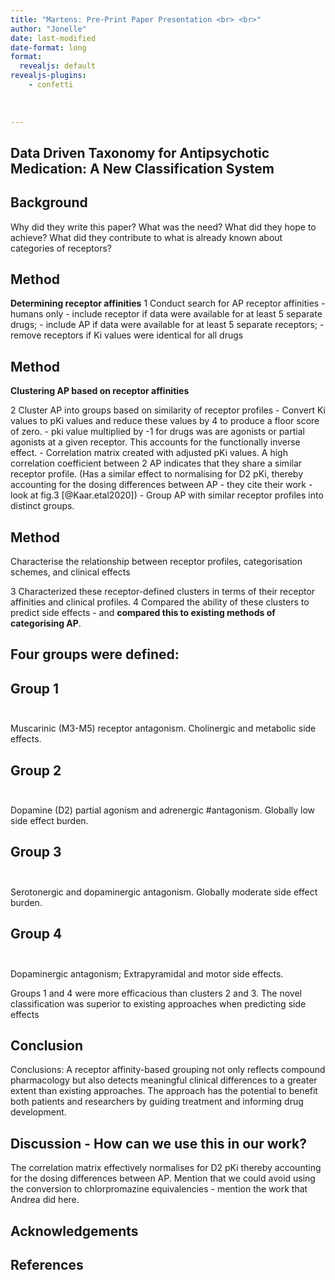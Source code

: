 ```yaml
---
title: "Martens: Pre-Print Paper Presentation <br> <br>"
author: "Jonelle"
date: last-modified
date-format: long
format: 
  revealjs: default
revealjs-plugins:
    - confetti   
    
      
      
---
```



## Data Driven Taxonomy for Antipsychotic Medication: A New Classification System



## Background

Why did they write this paper?
What was the need?
What did they hope to achieve?
What did they contribute to what is already known about categories of receptors?

## Method
**Determining receptor affinities**
1 Conduct search for AP receptor affinities - humans only 
- include receptor if data were available for at least 5 separate drugs; 
- include AP if data were available for at least 5 separate receptors;
- remove receptors if Ki values were identical for all drugs

## Method
**Clustering AP based on receptor affinities**

2 Cluster AP into groups based on similarity of receptor profiles
- Convert Ki values to pKi values and reduce these values by 4 to produce a floor score of zero. 
- pki value multiplied by -1 for drugs was are agonists or partial agonists at a given receptor. This accounts for the functionally inverse effect. 
- Correlation matrix created with adjusted pKi values. A high correlation coefficient between 2 AP indicates that they share a similar receptor profile. (Has a similar effect to normalising for D2 pKi, thereby accounting for the dosing differences between AP - they cite their work - look at fig.3 [@Kaar.etal2020]) 
- Group AP with similar receptor profiles into distinct groups. 


## Method
Characterise the relationship between receptor profiles, categorisation schemes, and clinical effects 

3 Characterized these receptor-defined clusters in terms of their receptor affinities and clinical profiles.
4 Compared the ability of these clusters to predict side effects - and **compared this to existing methods of categorising AP**. 



## Four groups were defined:


## Group 1 <br> <br>

Muscarinic (M3-M5) receptor antagonism. 
Cholinergic and metabolic side effects. 


## Group 2 <br> <br>

Dopamine (D2) partial agonism and adrenergic #antagonism. 
Globally low side effect burden.  

## Group 3 <br> <br>

Serotonergic and dopaminergic antagonism. 
Globally moderate side effect burden. 


## Group 4 <br> <br>

Dopaminergic antagonism; 
Extrapyramidal and motor side effects. 



Groups 1 and 4 were more efficacious than clusters 2 and 3. The novel classification was superior to existing approaches when predicting side effects





## Conclusion 

Conclusions: A receptor affinity-based grouping not only reflects compound pharmacology but also detects meaningful clinical differences to a greater extent than existing approaches. The approach has the potential to benefit both patients and researchers by guiding treatment and informing drug development.



## Discussion - How can we use this in our work?

The correlation matrix effectively normalises for D2 pKi thereby accounting for the dosing differences between AP. Mention that we could avoid using the conversion to chlorpromazine equivalencies - mention the work that Andrea did here. 


## Acknowledgements 



## References


